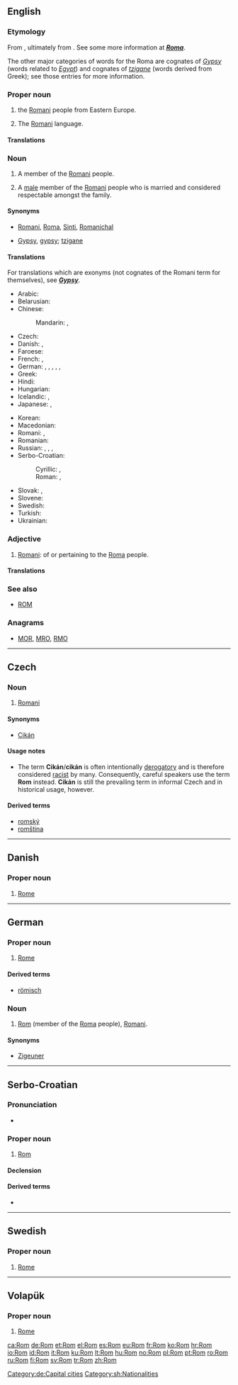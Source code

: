 {{also|rom|ROM|Rom.|rơm|Róm|room}}
==English==

===Etymology===
From {{etyl|rom|en}} {{term|rom||man|lang=rom}}, ultimately from {{etyl|sa|en}} {{term|tr=doma|डोम||low-caste male musician|lang=sa}}. See some more information at '''''[[Roma]]'''''.

The other major categories of words for the Roma are cognates of ''[[Gypsy]]'' (words related to ''[[Egypt]]'') and cognates of ''[[tzigane]]'' (words derived from Greek); see those entries for more information.

===Proper noun===
{{en-proper noun}}

# {{non-gloss definition|The ethnic designation used by}} the [[Romani]] people from Eastern Europe.
# {{context|rare}} The [[Romani]] language.

====Translations====
{{trans-see|language|Romani}}

===Noun===
{{en-noun|pl2=Roma}}

# A member of the [[Romani]] people.
# {{context|particularly}} A [[male]] member of the [[Romani]] people who is married and considered respectable amongst the family.

====Synonyms====
* {{qualifier|self-designations}} [[Romani]], [[Roma]], [[Sinti]], [[Romanichal]]
* {{qualifier|sometimes offensive}} [[Gypsy]], [[gypsy]]; [[tzigane]]

====Translations====
; For translations which are exonyms (not cognates of the Romani term for themselves), see '''''[[Gypsy#Translations|Gypsy]]'''''.
{{trans-top|a member of the Romani people}}<!-- try to only add translations which are Rom self-designations - other words, such as pejoratives, should go in the entry [[Gypsy]] -->
* Arabic: {{t-|ar|روماني|m|tr=rumāniyy}}
* Belarusian: {{t-|be|ром|m|tr=rom|sc=Cyrl}}
* Chinese:
*: Mandarin: {{t|cmn|羅姆人|sc=Hani}}, {{t|cmn|罗姆人|tr=Luómǔrén|sc=Hani}}
* Czech: {{t-|cs|Rom|m}}
* Danish: {{t-|da|roma|c}}, {{t-|da|romani|c}}
* Faroese: {{t-|fo|romi|m}}
* French: {{t+|fr|Rom|m}}, {{t-|fr|Rrom|m}}
* German: {{t+|de|Rom|m}}, {{t-|de|Romni|f}}, {{t+|de|Roma|p}}, {{t-|de|Sinto|m}}, {{t-|de|Sinti|f}}, {{t-|de|Sinti|m-p}}
* Greek: {{t-|el|Ρομ|m|tr=Rom}}
* Hindi: {{t-|hi|रोमा|tr=romā|sc=Deva}}
* Hungarian: {{t+|hu|roma}}
* Icelandic: {{t-|is|Rómafólk|p}}, {{t-|is|Rómanir|p}}
* Japanese: {{t-|ja|ロム|tr=Romu|sc=Jpan}}, {{t-|ja|ロマ|tr=Roma}}
{{trans-mid}}
* Korean: {{t-|ko|롬|tr=Rom|sc=Hang}}
* Macedonian: {{t-|mk|Ром|m|tr=Rom|sc=Cyrl}}
* Romani: {{tø|rom|rom}}, {{tø|rom|rrom}}
* Romanian: {{t-|ro|rom|m}}
* Russian: {{t-|ru|рома|m|f|tr=róma}} {{indeclinable}}, {{t-|ru|ромал|m|tr=romál}}, {{t-|ru|ромалка|f|tr=romálka}}, {{qualifier|uncommon}} {{t+|ru|ром|m|tr=rom|sc=Cyrl}}
* Serbo-Croatian:
*: Cyrillic: {{t-|sh|Ром|m}}, {{t-|sh|Ромкиња|f}}
*: Roman: {{t-|sh|Rom|m}}, {{t-|sh|Romkinja|f}}
* Slovak: {{t-|sk|Róm|m}}, {{t-|sk|Rómka|f}}
* Slovene: {{t-|sl|Rom|m}}
* Swedish: {{t+|sv|rom}}
* Turkish: {{t+|tr|Roman}}
* Ukrainian: {{t-|uk|ром|m|tr=rom|sc=Cyrl}}
{{trans-bottom}}

===Adjective===
{{en-adj|-}}

# {{rare}} [[Romani]]: of or pertaining to the [[Roma]] people.

====Translations====
{{trans-see|Romani}}

===See also===
* [[ROM]]

===Anagrams===
* [[MOR#English|MOR]], [[MRO#English|MRO]], [[RMO#English|RMO]]

----

==Czech==

===Noun===
{{cs-noun|g=m}}

# {{sense|person}} [[Romani]]

====Synonyms====
* [[Cikán]]

====Usage notes====
* The term '''Cikán'''/'''cikán''' is often intentionally [[derogatory]] and is therefore considered [[racist]] by many. Consequently, careful speakers use the term '''Rom''' instead. '''Cikán''' is still the prevailing term in informal Czech and in historical usage, however.

====Derived terms====
* [[romský]]
* [[romština]]

----

==Danish==

===Proper noun===
{{head|da|proper noun}}

# [[Rome]]

----

==German==

===Proper noun===
{{de-proper noun|n}}

# [[Rome]]

====Derived terms====
* [[römisch]]

===Noun===
{{de-proper noun|m}}

# {{sense|person}} [[#English|Rom]] (member of the [[Roma]] people), [[Romani]].

====Synonyms====
* {{qualifier|sometimes offensive}} [[Zigeuner]]

[[Category:de:Capital cities]]

----

==Serbo-Croatian==

===Pronunciation===
* {{IPA|/rôːm/|lang=sh}}

===Proper noun===
{{sh-proper noun|g=m|head=Rȏm|r|Ром|Ро̑м}}

# [[#English|Rom]] {{qualifier|male Romani person}}

====Declension====
{{sh-decl-noun
|Rom|Romi
|Roma|Roma
|Romu|Romima
|Roma|Rome
|Rome|Romi
|Romu|Romima
|Romom|Romima
}}

====Derived terms====
* {{l|sh|Romkinja|Rȍmkinja}}

[[Category:sh:Nationalities]]

----

==Swedish==

===Proper noun===
{{head|sv|proper noun|g=n}}

# [[Rome]] {{qualifier|city and ancient empire}}

----

==Volapük==

===Proper noun===
{{head|vo|proper noun}}

# [[Rome]]

[[ca:Rom]]
[[de:Rom]]
[[et:Rom]]
[[el:Rom]]
[[es:Rom]]
[[eu:Rom]]
[[fr:Rom]]
[[ko:Rom]]
[[hr:Rom]]
[[io:Rom]]
[[id:Rom]]
[[it:Rom]]
[[ku:Rom]]
[[lt:Rom]]
[[hu:Rom]]
[[no:Rom]]
[[pl:Rom]]
[[pt:Rom]]
[[ro:Rom]]
[[ru:Rom]]
[[fi:Rom]]
[[sv:Rom]]
[[tr:Rom]]
[[zh:Rom]]